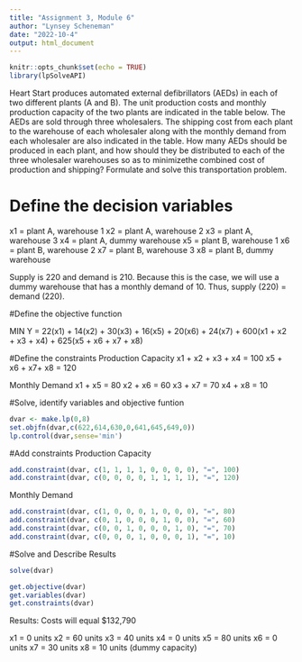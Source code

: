 ```yaml
---
title: "Assignment 3, Module 6"
author: "Lynsey Scheneman"
date: "2022-10-4"
output: html_document
---
```


```r
knitr::opts_chunk$set(echo = TRUE)
library(lpSolveAPI)
```

Heart Start produces automated external defibrillators (AEDs) in each of two different plants (A and B). The unit production costs and monthly production capacity of the two plants are indicated in the table below. The AEDs are sold through three wholesalers. The shipping cost from each plant to the warehouse of each wholesaler along with the monthly demand from each wholesaler are also indicated in the table. How many AEDs should be produced in each plant, and how should they be distributed to each of the three wholesaler warehouses so as to minimizethe combined cost of production and shipping?
Formulate and solve this transportation problem.

# Define the decision variables 
x1 = plant A, warehouse 1
x2 = plant A, warehouse 2
x3 = plant A, warehouse 3
x4 = plant A, dummy warehouse
x5 = plant B, warehouse 1
x6 = plant B, warehouse 2
x7 = plant B, warehouse 3
x8 = plant B, dummy warehouse

Supply is 220 and demand is 210. Because this is the case, we will use a dummy warehouse that has a monthly demand of 10. Thus, supply (220) = demand (220).

#Define the objective function

MIN
Y = 22(x1) + 14(x2) + 30(x3) + 16(x5) + 20(x6) + 24(x7) + 600(x1 + x2 + x3 + x4) + 625(x5 + x6 + x7 + x8)



#Define the constraints
Production Capacity
x1 + x2 + x3 + x4 = 100
x5 + x6 + x7+ x8 = 120

Monthly Demand
x1 + x5 = 80
x2 + x6 = 60 
x3 + x7 = 70 
x4 + x8 = 10 

#Solve, identify variables and objective funtion

```r
dvar <- make.lp(0,8)
set.objfn(dvar,c(622,614,630,0,641,645,649,0))
lp.control(dvar,sense='min')
```

#Add constraints
Production Capacity 
```r
add.constraint(dvar, c(1, 1, 1, 1, 0, 0, 0, 0), "=", 100)
add.constraint(dvar, c(0, 0, 0, 0, 1, 1, 1, 1), "=", 120)
```

Monthly Demand
```r
add.constraint(dvar, c(1, 0, 0, 0, 1, 0, 0, 0), "=", 80)
add.constraint(dvar, c(0, 1, 0, 0, 0, 1, 0, 0), "=", 60)
add.constraint(dvar, c(0, 0, 1, 0, 0, 0, 1, 0), "=", 70)
add.constraint(dvar, c(0, 0, 0, 1, 0, 0, 0, 1), "=", 10)
```

#Solve and Describe Results
```r
solve(dvar)
```

```r
get.objective(dvar)
get.variables(dvar)
get.constraints(dvar)
```

Results: 
Costs will equal $132,790

x1 = 0 units
x2 = 60 units
x3 = 40 units
x4 = 0 units
x5 = 80 units
x6 = 0 units
x7 = 30 units
x8 = 10 units (dummy capacity)